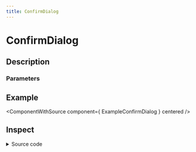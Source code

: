 ```yaml
---
title: ConfirmDialog
---
```



# ConfirmDialog

## Description

<ComponentDescription name="ConfirmDialog" />

### Parameters

<ComponentParameters name="ConfirmDialog" />

## Example

<ComponentWithSource component={ ExampleConfirmDialog } centered />

## Inspect

<details>
    <summary>Source code</summary>
    <ComponentSource 
        package="@enterwell/react-ui" 
        directory="ConfirmDialog" 
        name="ConfirmDialog"
    />
</details>